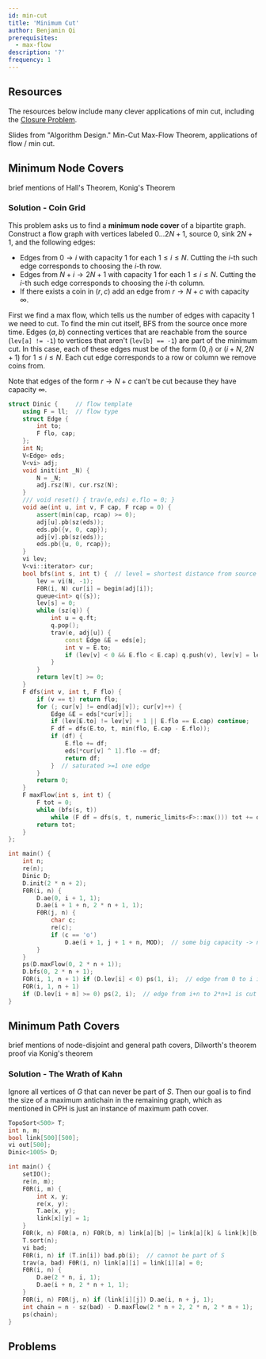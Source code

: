 ```yaml
---
id: min-cut
title: 'Minimum Cut'
author: Benjamin Qi
prerequisites:
  - max-flow
description: '?'
frequency: 1
---
```


## Resources

The resources below include many clever applications of min cut, including the
[Closure Problem](https://en.wikipedia.org/wiki/Closure_problem).

<Resources>
	<Resource
		source="CPC"
		title="10 - Network Flow"
		url="10_graphs_3_network_flow"
		starred
	>
		Slides from "Algorithm Design." Min-Cut Max-Flow Theorem, applications of
		flow / min cut.
	</Resource>
</Resources>

## Minimum Node Covers

<FocusProblem problem="minEx" />

<Resources>
	<Resource source="CPH" title="20.3 - Maximum Matchings" starred>
		brief mentions of Hall's Theorem, Konig's Theorem
	</Resource>
</Resources>

### Solution - Coin Grid

This problem asks us to find a **minimum node cover** of a bipartite graph.
Construct a flow graph with vertices labeled $0\ldots 2N+1$, source $0$, sink
$2N+1$, and the following edges:

- Edges from $0\to i$ with capacity $1$ for each $1\le i\le N$. Cutting the
  $i$-th such edge corresponds to choosing the $i$-th row.
- Edges from $N+i\to 2N+1$ with capacity $1$ for each $1\le i\le N$. Cutting the
  $i$-th such edge corresponds to choosing the $i$-th column.
- If there exists a coin in $(r,c)$ add an edge from $r\to N+c$ with capacity
  $\infty$.

First we find a max flow, which tells us the number of edges with capacity 1 we
need to cut. To find the min cut itself, BFS from the source once more time.
Edges $(a,b)$ connecting vertices that are reachable from the source
(`lev[a] != -1`) to vertices that aren't (`lev[b] == -1`) are part of the
minimum cut. In this case, each of these edges must be of the form $(0,i)$ or
$(i+N,2N+1)$ for $1\le i\le N$. Each cut edge corresponds to a row or column we
remove coins from.

Note that edges of the form $r\to N+c$ can't be cut because they have capacity
$\infty$.

```cpp
struct Dinic {     // flow template
	using F = ll;  // flow type
	struct Edge {
		int to;
		F flo, cap;
	};
	int N;
	V<Edge> eds;
	V<vi> adj;
	void init(int _N) {
		N = _N;
		adj.rsz(N), cur.rsz(N);
	}
	/// void reset() { trav(e,eds) e.flo = 0; }
	void ae(int u, int v, F cap, F rcap = 0) {
		assert(min(cap, rcap) >= 0);
		adj[u].pb(sz(eds));
		eds.pb({v, 0, cap});
		adj[v].pb(sz(eds));
		eds.pb({u, 0, rcap});
	}
	vi lev;
	V<vi::iterator> cur;
	bool bfs(int s, int t) {  // level = shortest distance from source
		lev = vi(N, -1);
		F0R(i, N) cur[i] = begin(adj[i]);
		queue<int> q({s});
		lev[s] = 0;
		while (sz(q)) {
			int u = q.ft;
			q.pop();
			trav(e, adj[u]) {
				const Edge &E = eds[e];
				int v = E.to;
				if (lev[v] < 0 && E.flo < E.cap) q.push(v), lev[v] = lev[u] + 1;
			}
		}
		return lev[t] >= 0;
	}
	F dfs(int v, int t, F flo) {
		if (v == t) return flo;
		for (; cur[v] != end(adj[v]); cur[v]++) {
			Edge &E = eds[*cur[v]];
			if (lev[E.to] != lev[v] + 1 || E.flo == E.cap) continue;
			F df = dfs(E.to, t, min(flo, E.cap - E.flo));
			if (df) {
				E.flo += df;
				eds[*cur[v] ^ 1].flo -= df;
				return df;
			}  // saturated >=1 one edge
		}
		return 0;
	}
	F maxFlow(int s, int t) {
		F tot = 0;
		while (bfs(s, t))
			while (F df = dfs(s, t, numeric_limits<F>::max())) tot += df;
		return tot;
	}
};

int main() {
	int n;
	re(n);
	Dinic D;
	D.init(2 * n + 2);
	F0R(i, n) {
		D.ae(0, i + 1, 1);
		D.ae(i + 1 + n, 2 * n + 1, 1);
		F0R(j, n) {
			char c;
			re(c);
			if (c == 'o')
				D.ae(i + 1, j + 1 + n, MOD);  // some big capacity -> not cut
		}
	}
	ps(D.maxFlow(0, 2 * n + 1));
	D.bfs(0, 2 * n + 1);
	FOR(i, 1, n + 1) if (D.lev[i] < 0) ps(1, i);  // edge from 0 to i is cut
	FOR(i, 1, n + 1)
	if (D.lev[i + n] >= 0) ps(2, i);  // edge from i+n to 2*n+1 is cut
}
```

## Minimum Path Covers

<FocusProblem problem="pathEx" />

<Resources>
	<Resource source="CPH" title="20.4 - Path Covers" starred>
		brief mentions of node-disjoint and general path covers, Dilworth's theorem
	</Resource>
	<Resource
		source="Wikipedia"
		title="Dilworth's Theorem"
		url="https://en.wikipedia.org/wiki/Dilworth%27s_theorem#Proof_via_K%C5%91nig's_theorem"
	>
		proof via Konig's theorem
	</Resource>
</Resources>

### Solution - The Wrath of Kahn

Ignore all vertices of $G$ that can never be part of $S$. Then our goal is to
find the size of a maximum antichain in the remaining graph, which as mentioned
in CPH is just an instance of maximum path cover.

```cpp
TopoSort<500> T;
int n, m;
bool link[500][500];
vi out[500];
Dinic<1005> D;

int main() {
	setIO();
	re(n, m);
	F0R(i, m) {
		int x, y;
		re(x, y);
		T.ae(x, y);
		link[x][y] = 1;
	}
	F0R(k, n) F0R(a, n) F0R(b, n) link[a][b] |= link[a][k] & link[k][b];
	T.sort(n);
	vi bad;
	F0R(i, n) if (T.in[i]) bad.pb(i);  // cannot be part of S
	trav(a, bad) F0R(i, n) link[a][i] = link[i][a] = 0;
	F0R(i, n) {
		D.ae(2 * n, i, 1);
		D.ae(i + n, 2 * n + 1, 1);
	}
	F0R(i, n) F0R(j, n) if (link[i][j]) D.ae(i, n + j, 1);
	int chain = n - sz(bad) - D.maxFlow(2 * n + 2, 2 * n, 2 * n + 1);
	ps(chain);
}
```

## Problems

<Problems problems="cut" />
